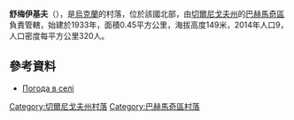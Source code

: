 {{coord|51|7|35|N|32|51|45|E|scale:100000|display=title}}

'''舒梅伊基夫'''（{{lang-uk|Шумейків}}），是[[烏克蘭|烏克蘭]]的村落，位於該國北部，由[[切爾尼戈夫州|切爾尼戈夫州]]的[[巴赫馬奇區|巴赫馬奇區]]負責管轄，始建於1933年，面積0.45平方公里，海拔高度149米，2014年人口9，人口密度每平方公里320人。

==參考資料==
*[http://weather.in.ua/ua/chernigovskaja/29188 Погода в селі ]

[[Category:切爾尼戈夫州村落|Category:切爾尼戈夫州村落]]
[[Category:巴赫馬奇區村落|Category:巴赫馬奇區村落]]


{{Chernihiv-geo-stub}}